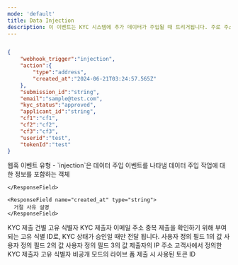 ```yaml
---
mode: 'default'
title: Data Injection
description: 이 이벤트는 KYC 시스템에 추가 데이터가 주입될 때 트리거됩니다. 주로 주소 정보와 같은 특정 데이터 타입의 추가나 갱신을 위해 사용됩니다. 이 이벤트를 통해 KYC 프로필의 데이터 보강 과정을 추적하고, 관련 시스템을 업데이트할 수 있습니다.
---
```



```json injection-webhook-sample.json

{
	"webhook_trigger":"injection",
	"action":{
		"type":"address",
		"created_at":"2024-06-21T03:24:57.565Z"
	},
	"submission_id":"string",
	"email":"sample@test.com",
	"kyc_status":"approved",
	"applicant_id":"string",
	"cf1":"cf1",
	"cf2":"cf2",
	"cf3":"cf3",
	"userid":"test",
	"tokenId":"test"
}
```

<ResponseField name="webhook_trigger" type="string">
  웹훅 이벤트 유형 - `injection`은 데이터 주입 이벤트를 나타냄
</ResponseField>

<ResponseField name="action" type="object">
데이터 주입 작업에 대한 정보를 포함하는 객체
  <Expandable title="properties">
    <ResponseField name="type" type="string">
    
    </ResponseField>

    <ResponseField name="created_at" type="string">
      거절 사유 설명
    </ResponseField>

  </Expandable>
</ResponseField>

<ResponseField name="submission_id" type="string" >
  KYC 제출 건별 고유 식별자
</ResponseField>

<ResponseField name="email" type="string" >
  KYC 제출자 이메일 주소
</ResponseField>

<ResponseField name="applicant_id" type="string" >
  중복 제출을 확인하기 위해 부여되는 고유 식별 ID로, KYC 상태가 승인일 때만 전달 됩니다.
</ResponseField>


<ResponseField name="cf1" type="string" >
  사용자 정의 필드 1의 값
</ResponseField>
<ResponseField name="cf2" type="string" >
  사용자 정의 필드 2의 값
</ResponseField>
<ResponseField name="cf3" type="string" >
  사용자 정의 필드 3의 값
</ResponseField>




<ResponseField name="ipAddress" type="string" >
  제출자의 IP 주소
</ResponseField>



<ResponseField name="userid" type="string" >
  고객사에서 정의한 KYC 제출자 고유 식별자
</ResponseField>

<ResponseField name="tokenId" type="string" >
  비공개 모드의 라이브 폼 제출 시 사용된 토큰 ID
</ResponseField>
